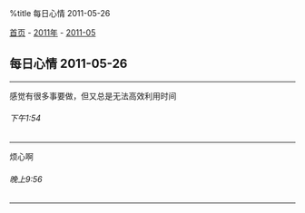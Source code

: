 %title 每日心情 2011-05-26

[[../../../index|首页]] - [[../index|2011年]] - [[index|2011-05]]
==每日心情 2011-05-26==
----
感觉有很多事要做，但又总是无法高效利用时间
======下午1:54======
----
烦心啊
======晚上9:56======
----
